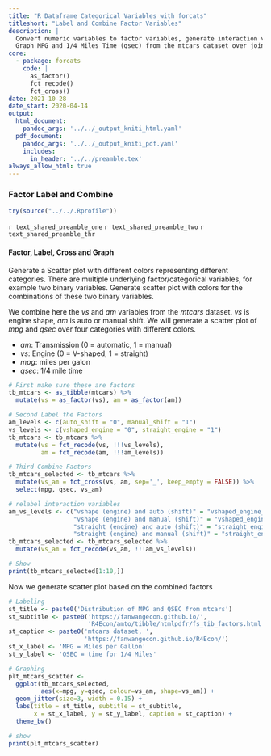 ```yaml
---
title: "R Dataframe Categorical Variables with forcats"
titleshort: "Label and Combine Factor Variables"
description: |
  Convert numeric variables to factor variables, generate interaction variables (joint factors), and label factors with descriptive words.
  Graph MPG and 1/4 Miles Time (qsec) from the mtcars dataset over joint shift-type (am) and engine-type (vs) categories.
core:
  - package: forcats
    code: |
      as_factor()
      fct_recode()
      fct_cross()
date: 2021-10-28
date_start: 2020-04-14
output:
  html_document:
    pandoc_args: '../../_output_kniti_html.yaml'
  pdf_document:
    pandoc_args: '../../_output_kniti_pdf.yaml'
    includes:
      in_header: '../../preamble.tex'
always_allow_html: true
---
```


### Factor Label and Combine

```r
try(source("../../.Rprofile"))
```

`r text_shared_preamble_one`
`r text_shared_preamble_two`
`r text_shared_preamble_thr`

#### Factor, Label, Cross and Graph

Generate a Scatter plot with different colors representing different categories. There are multiple underlying factor/categorical variables, for example two binary variables. Generate scatter plot with colors for the combinations of these two binary variables.

We combine here the *vs* and *am* variables from the *mtcars* dataset. *vs* is engine shape, *am* is auto or manual shift. We will generate a scatter plot of *mpg* and *qsec* over four categories with different colors. 

- *am*: Transmission (0 = automatic, 1 = manual)
- *vs*: Engine (0 = V-shaped, 1 = straight)
- *mpg*: miles per galon
- *qsec*: 1/4 mile time

```r
# First make sure these are factors
tb_mtcars <- as_tibble(mtcars) %>% 
  mutate(vs = as_factor(vs), am = as_factor(am))

# Second Label the Factors
am_levels <- c(auto_shift = "0", manual_shift = "1")
vs_levels <- c(vshaped_engine = "0", straight_engine = "1")
tb_mtcars <- tb_mtcars %>% 
  mutate(vs = fct_recode(vs, !!!vs_levels),
         am = fct_recode(am, !!!am_levels))

# Third Combine Factors
tb_mtcars_selected <- tb_mtcars %>%
  mutate(vs_am = fct_cross(vs, am, sep='_', keep_empty = FALSE)) %>%
  select(mpg, qsec, vs_am)

# relabel interaction variables
am_vs_levels <- c("vshape (engine) and auto (shift)" = "vshaped_engine_auto_shift", 
                  "vshape (engine) and manual (shift)" = "vshaped_engine_manual_shift", 
                  "straight (engine) and auto (shift)" = "straight_engine_auto_shift", 
                  "straight (engine) and manual (shift)" = "straight_engine_manual_shift")
tb_mtcars_selected <- tb_mtcars_selected %>%
  mutate(vs_am = fct_recode(vs_am, !!!am_vs_levels))

# Show
print(tb_mtcars_selected[1:10,])
```
Now we generate scatter plot based on the combined factors
```r
# Labeling
st_title <- paste0('Distribution of MPG and QSEC from mtcars')
st_subtitle <- paste0('https://fanwangecon.github.io/',
                      'R4Econ/amto/tibble/htmlpdfr/fs_tib_factors.html')
st_caption <- paste0('mtcars dataset, ',
                     'https://fanwangecon.github.io/R4Econ/')
st_x_label <- 'MPG = Miles per Gallon'
st_y_label <- 'QSEC = time for 1/4 Miles'

# Graphing
plt_mtcars_scatter <- 
  ggplot(tb_mtcars_selected, 
         aes(x=mpg, y=qsec, colour=vs_am, shape=vs_am)) +
  geom_jitter(size=3, width = 0.15) +
  labs(title = st_title, subtitle = st_subtitle,
       x = st_x_label, y = st_y_label, caption = st_caption) +
  theme_bw()

# show
print(plt_mtcars_scatter)
```
